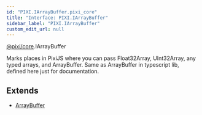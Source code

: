 ```yaml
---
id: "PIXI.IArrayBuffer.pixi_core"
title: "Interface: PIXI.IArrayBuffer"
sidebar_label: "PIXI.IArrayBuffer"
custom_edit_url: null
---
```



<div class="package-name">

[@pixi/core](../modules/pixi_core).IArrayBuffer

</div>

Marks places in PixiJS where you can pass Float32Array, UInt32Array, any typed arrays, and ArrayBuffer.
Same as ArrayBuffer in typescript lib, defined here just for documentation.



        



## Extends
- [ArrayBuffer](https&#58;//developer.mozilla.org/en-US/docs/Web/JavaScript/Reference/Global_Objects/ArrayBuffer)




  